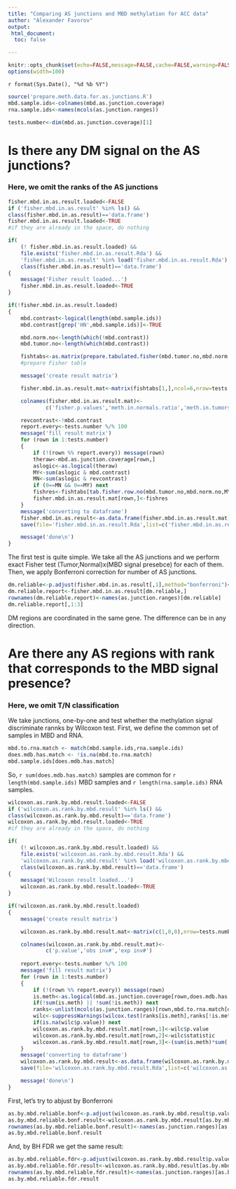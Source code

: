 ```yaml
---
title: "Comparing AS junctions and MBD methylation for ACC data"
author: "Alexander Favorov"
output: 
 html_document:
  toc: false

---
```


<!-- cache is off, we save all the neccessary things in Rda -->
```r
knitr::opts_chunk$set(echo=FALSE,message=FALSE,cache=FALSE,warning=FALSE,error=FALSE)
options(width=100)
```

`r format(Sys.Date(), "%d %b %Y")` 

```r
source('prepare.meth.data.for.as.junctions.R')
mbd.sample.ids<-colnames(mbd.as.junction.coverage)
rna.sample.ids<-names(mcols(as.junction.ranges))

tests.number<-dim(mbd.as.junction.coverage)[1]

```

# Is there any DM signal on the AS junctions?
### Here, we omit the ranks of the AS junctions
```r

fisher.mbd.in.as.result.loaded<-FALSE
if ('fisher.mbd.in.as.result' %in% ls() &&
class(fisher.mbd.in.as.result)=='data.frame')
fisher.mbd.in.as.result.loaded<-TRUE
#if they are already in the space, do nothing

if(
	(! fisher.mbd.in.as.result.loaded) && 
	file.exists('fisher.mbd.in.as.result.Rda') &&
	'fisher.mbd.in.as.result' %in% load('fisher.mbd.in.as.result.Rda') &&
	class(fisher.mbd.in.as.result)=='data.frame')
{
	message('Fisher result loaded...')
	fisher.mbd.in.as.result.loaded<-TRUE
}

if(!fisher.mbd.in.as.result.loaded)
{
	mbd.contrast<-logical(length(mbd.sample.ids))
	mbd.contrast[grep('HN',mbd.sample.ids)]<-TRUE

	mbd.norm.no<-length(which(!mbd.contrast))
	mbd.tumor.no<-length(which(mbd.contrast))

	fishtabs<-as.matrix(prepare.tabulated.fisher(mbd.tumor.no,mbd.norm.no))
	#prepare Fisher table

	message('create result matrix')

	fisher.mbd.in.as.result.mat<-matrix(fishtabs[1,],ncol=6,nrow=tests.number,byrow=TRUE)

	colnames(fisher.mbd.in.as.result.mat)<-
			c('fisher.p.values','meth.in.normals.ratio','meth.in.tumors.ratio','OR','CI_95_L','CI_95_H') 

	revcontrast<-!mbd.contrast
	report.every<-tests.number %/% 100
	message('fill result matrix')
	for (rown in 1:tests.number) 	
	{
		if (!(rown %% report.every)) message(rown)
		theraw<-mbd.as.junction.coverage[rown,]
		aslogic<-as.logical(theraw)
		MY<-sum(aslogic & mbd.contrast)
		MN<-sum(aslogic & revcontrast)
		if (0==MN && 0==MY) next
		fishres<-fishtabs[tab.fisher.row.no(mbd.tumor.no,mbd.norm.no,MY,MN),]
		fisher.mbd.in.as.result.mat[rown,]<-fishres
	}
	message('converting to dataframe')
	fisher.mbd.in.as.result<-as.data.frame(fisher.mbd.in.as.result.mat)
	save(file='fisher.mbd.in.as.result.Rda',list=c('fisher.mbd.in.as.result'))

	message('done\n')
}

```
The first test is quite simple. We take all the AS junctions and we perform exact Fisher test (Tumor,Normal)x(MBD signal presebce) for each of them. Then, we apply Bonferroni correction for number of AS junctions.
```r
dm.reliable<-p.adjust(fisher.mbd.in.as.result[,1],method="bonferroni")<.05
dm.reliable.report<-fisher.mbd.in.as.result[dm.reliable,]
rownames(dm.reliable.report)<-names(as.junction.ranges)[dm.reliable]
dm.reliable.report[,1:3]
```
DM regions are coordinated in the same gene. The difference can be in any direction.

# Are there any AS regions with rank that corresponds to the MBD signal presence?
### Here, we omit T/N classification

We take junctions, one-by-one and test whether the methylation signal discriminate rannks by Wilcoxon test.
First, we define the common set of samples in MBD and RNA.
```r
mbd.to.rna.match <- match(mbd.sample.ids,rna.sample.ids)
does.mdb.has.match <- !is.na(mbd.to.rna.match)
mbd.sample.ids[does.mdb.has.match]
```
So, `r sum(does.mdb.has.match)` samples are common for `r length(mbd.sample.ids)` MBD samples and `r length(rna.sample.ids)` RNA samples.
```r
wilcoxon.as.rank.by.mbd.result.loaded<-FALSE
if ('wilcoxon.as.rank.by.mbd.result' %in% ls() &&
class(wilcoxon.as.rank.by.mbd.result)=='data.frame')
wilcoxon.as.rank.by.mbd.result.loaded<-TRUE
#if they are already in the space, do nothing

if(
	(! wilcoxon.as.rank.by.mbd.result.loaded) && 
	file.exists('wilcoxon.as.rank.by.mbd.result.Rda') &&
	'wilcoxon.as.rank.by.mbd.result' %in% load('wilcoxon.as.rank.by.mbd.result.Rda') &&
	class(wilcoxon.as.rank.by.mbd.result)=='data.frame')
{
	message('Wilcoxon result loaded...')
	wilcoxon.as.rank.by.mbd.result.loaded<-TRUE
}

if(!wilcoxon.as.rank.by.mbd.result.loaded)
{
	message('create result matrix')

	wilcoxon.as.rank.by.mbd.result.mat<-matrix(c(1,0,0),nrow=tests.number,ncol=3,byrow=TRUE)

	colnames(wilcoxon.as.rank.by.mbd.result.mat)<-
			c('p.value','obs inv#','exp inv#') 
	
	report.every<-tests.number %/% 100
	message('fill result matrix')
	for (rown in 1:tests.number) 	
	{
		if (!(rown %% report.every)) message(rown)
		is.meth<-as.logical(mbd.as.junction.coverage[rown,does.mdb.has.match])
		if(!sum(is.meth) || !sum(!is.meth)) next
		ranks<-unlist(mcols(as.junction.ranges)[rown,mbd.to.rna.match[does.mdb.has.match]])
		wilc<-suppressWarnings(wilcox.test(ranks[is.meth],ranks[!is.meth]))
		if(is.na(wilc$p.value)) next
		wilcoxon.as.rank.by.mbd.result.mat[rown,1]<-wilc$p.value	
		wilcoxon.as.rank.by.mbd.result.mat[rown,2]<-wilc$statistic
		wilcoxon.as.rank.by.mbd.result.mat[rown,3]<-(sum(is.meth)*sum(!is.meth))/2
	}
	message('converting to dataframe')
	wilcoxon.as.rank.by.mbd.result<-as.data.frame(wilcoxon.as.rank.by.mbd.result.mat)
	save(file='wilcoxon.as.rank.by.mbd.result.Rda',list=c('wilcoxon.as.rank.by.mbd.result'))

	message('done\n')
}

```
First, let's try to abjust by Bonferroni
```r
as.by.mbd.reliable.bonf<-p.adjust(wilcoxon.as.rank.by.mbd.result$p.value,method="bonferroni")<0.05
as.by.mbd.reliable.bonf.result<-wilcoxon.as.rank.by.mbd.result[as.by.mbd.reliable.bonf,]
rownames(as.by.mbd.reliable.bonf.result)<-names(as.junction.ranges)[as.by.mbd.reliable.bonf]
as.by.mbd.reliable.bonf.result
```
And, by BH FDR we get the same result:
```r
as.by.mbd.reliable.fdr<-p.adjust(wilcoxon.as.rank.by.mbd.result$p.value,method="fdr")<0.1
as.by.mbd.reliable.fdr.result<-wilcoxon.as.rank.by.mbd.result[as.by.mbd.reliable.fdr,]
rownames(as.by.mbd.reliable.fdr.result)<-names(as.junction.ranges)[as.by.mbd.reliable.fdr]
as.by.mbd.reliable.fdr.result
```
